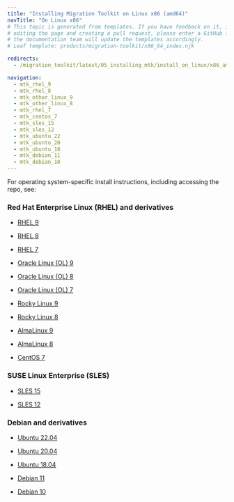 ```yaml
---
title: "Installing Migration Toolkit on Linux x86 (amd64)"
navTitle: "On Linux x86"
# This topic is generated from templates. If you have feedback on it, instead of
# editing the page and creating a pull request, please enter a GitHub issue and
# the documentation team will update the templates accordingly.
# Leaf template: products/migration-toolkit/x86_64_index.njk

redirects:
  - /migration_toolkit/latest/05_installing_mtk/install_on_linux/x86_amd64/

navigation:
  - mtk_rhel_9
  - mtk_rhel_8
  - mtk_other_linux_9
  - mtk_other_linux_8
  - mtk_rhel_7
  - mtk_centos_7
  - mtk_sles_15
  - mtk_sles_12
  - mtk_ubuntu_22
  - mtk_ubuntu_20
  - mtk_ubuntu_18
  - mtk_debian_11
  - mtk_debian_10
---
```


For operating system-specific install instructions, including accessing the repo, see:

### Red Hat Enterprise Linux (RHEL) and derivatives

- [RHEL 9](mtk_rhel_9)

- [RHEL 8](mtk_rhel_8)

- [RHEL 7](mtk_rhel_7)

- [Oracle Linux (OL) 9](mtk_rhel_9)

- [Oracle Linux (OL) 8](mtk_rhel_8)

- [Oracle Linux (OL) 7](mtk_rhel_7)

- [Rocky Linux 9](mtk_other_linux_9)

- [Rocky Linux 8](mtk_other_linux_8)

- [AlmaLinux 9](mtk_other_linux_9)

- [AlmaLinux 8](mtk_other_linux_8)

- [CentOS 7](mtk_centos_7)

### SUSE Linux Enterprise (SLES)

- [SLES 15](mtk_sles_15)

- [SLES 12](mtk_sles_12)

### Debian and derivatives

- [Ubuntu 22.04](mtk_ubuntu_22)

- [Ubuntu 20.04](mtk_ubuntu_20)

- [Ubuntu 18.04](mtk_ubuntu_18)

- [Debian 11](mtk_debian_11)

- [Debian 10](mtk_debian_10)
